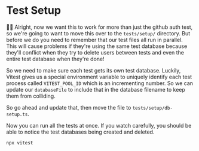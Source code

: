 # Test Setup

👨‍💼 Alright, now we want this to work for more than just the github auth test, so
we're going to want to move this over to the `tests/setup/` directory. But
before we do you need to remember that our test files all run in parallel. This
will cause problems if they're using the same test database because they'll
conflict when they try to delete users between tests and even the entire test
database when they're done!

So we need to make sure each test gets its own test database. Luckily, Vitest
gives us a special environment variable to uniquely identify each test process
called `VITEST_POOL_ID` which is an incrementing number. So we can update our
`databaseFile` to include that in the database filename to keep them from
colliding.

So go ahead and update that, then move
the <InlineFile file="app/routes/_auth+/__setup.ts" /> file to
`tests/setup/db-setup.ts`.

Now you can run all the tests at once. If you watch carefully, you should be
able to notice the test databases being created and deleted.

```sh nonumber
npx vitest
```

